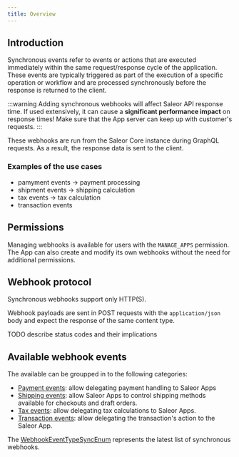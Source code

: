 ```yaml
---
title: Overview
---
```


## Introduction

Synchronous events refer to events or actions that are executed immediately within the same request/response cycle of the application. These events are typically triggered as part of the execution of a specific operation or workflow and are processed synchronously before the response is returned to the client.

:::warning
Adding synchronous webhooks will affect Saleor API response time. If used extensively, it can cause a **significant performance impact** on response times! Make sure that the App server can keep up with customer's requests.
:::

These webhooks are run from the Saleor Core instance during GraphQL requests. As a result, the response data is sent to the client.

### Examples of the use cases

- pamyment events -> payment processing
- shipment events -> shipping calculation
- tax events -> tax calculation
- transaction events

## Permissions

Managing webhooks is available for users with the `MANAGE_APPS` permission. The App can also create and modify its own webhooks without the need for additional permissions.

## Webhook protocol

Synchronous webhooks support only HTTP(S).

Webhook payloads are sent in POST requests with the `application/json` body and expect the response of the same content type.

TODO describe status codes and their implications

## Available webhook events

The available can be groupped in to the following categories:

- [Payment events](./payment.mdx): allow delegating payment handling to Saleor Apps
- [Shipping events](./shipping.mdx): allow Saleor Apps to control shipping methods available for checkouts and draft orders.
- [Tax events](./tax.mdx): allow delegating tax calculations to Saleor Apps.
- [Transaction events](./transaction.mdx): allow delegating the transaction's action to the Saleor App.

The [WebhookEventTypeSyncEnum](../../../api-reference/webhooks/enums/webhook-event-type-sync-enum#values) represents the latest list of synchronous webhooks.
